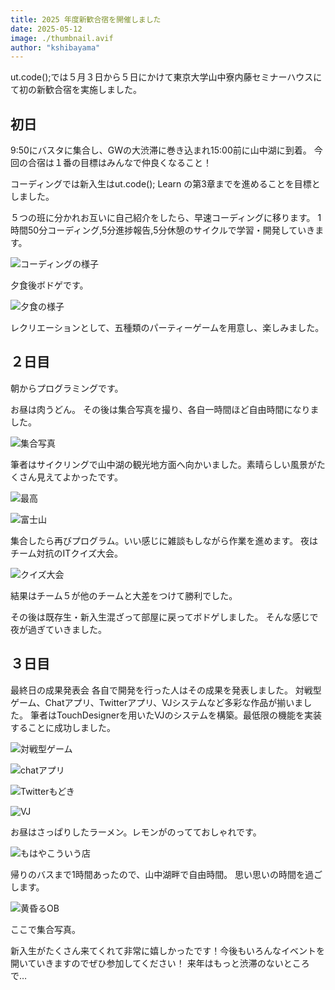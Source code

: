 ```yaml
---
title: 2025 年度新歓合宿を開催しました
date: 2025-05-12
image: ./thumbnail.avif
author: "kshibayama"
---
```


 ut.code();では５月３日から５日にかけて東京大学山中寮内藤セミナーハウスにて初の新歓合宿を実施しました。

## 初日
9:50にバスタに集合し、GWの大渋滞に巻き込まれ15:00前に山中湖に到着。
今回の合宿は１番の目標はみんなで仲良くなること！

コーディングでは新入生はut.code(); Learn の第3章までを進めることを目標としました。

５つの班に分かれお互いに自己紹介をしたら、早速コーディングに移ります。
1時間50分コーディング,5分進捗報告,5分休憩のサイクルで学習・開発していきます。

![コーディングの様子](./coding.avif)

夕食後ボドゲです。

![夕食の様子](./dinner.avif)

レクリエーションとして、五種類のパーティーゲームを用意し、楽しみました。

## ２日目
朝からプログラミングです。

お昼は肉うどん。
その後は集合写真を撮り、各自一時間ほど自由時間になりました。

![集合写真](./everyone.avif)

筆者はサイクリングで山中湖の観光地方面へ向かいました。素晴らしい風景がたくさん見えてよかったです。

![最高](./cycling.avif)

![富士山](./fuji.avif)

集合したら再びプログラム。いい感じに雑談もしながら作業を進めます。
夜はチーム対抗のITクイズ大会。

![クイズ大会](./quiz.avif)

結果はチーム５が他のチームと大差をつけて勝利でした。

その後は既存生・新入生混ざって部屋に戻ってボドゲしました。
そんな感じで夜が過ぎていきました。

## ３日目

最終日の成果発表会
 各自で開発を行った人はその成果を発表しました。
対戦型ゲーム、Chatアプリ、Twitterアプリ、VJシステムなど多彩な作品が揃いました。
筆者はTouchDesignerを用いたVJのシステムを構築。最低限の機能を実装することに成功しました。　

![対戦型ゲーム](./game.avif)

![chatアプリ](./ChatApp.avif)

![Twitterもどき](./twi.avif)

![VJ](./vj.avif)

お昼はさっぱりしたラーメン。レモンがのってておしゃれです。

![もはやこういう店](./lemon.avif)

帰りのバスまで1時間あったので、山中湖畔で自由時間。
思い思いの時間を過ごします。

![黄昏るOB](./ob.avif)

ここで集合写真。

新入生がたくさん来てくれて非常に嬉しかったです！今後もいろんなイベントを開いていきますのでぜひ参加してください！
来年はもっと渋滞のないところで…
